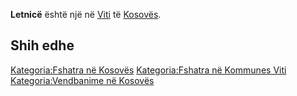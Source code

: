 {{Fshat në 
 | Emri                = Letnicë
 | EmriAlt                = 
 | NAME_SHORT_FORM=      
 | NAME_GENERIC=      
 | NAME_SORT_NAME_RO=      LETNICE
 | FULL_NAME_RO = Letnicë
 | FULL_NAME_ND_RO=Letnice
 | SORT_NAME_RG=LETNICE
 | FULL_NAME_RG=Letnicë
 | FULL_NAME_ND_RG=Letnice
 | SRP_NAME_SHORT_FORM=      
 | SRP_NAME_GENERIC=      
 | SRP_NAME_SORT_NAME_RO=      
 | SRP_FULL_NAME_RO = 
 | SRP_FULL_NAME_ND_RO=
 | SRP_SORT_NAME_RG=
 | SRP_FULL_NAME_RG=
 | SRP_FULL_NAME_ND_RG=
 | Emri (Rasa dhanore) = 
 | Figura              = 
 | Shteti              = Kosovo
 | Komuna              = Viti
 | Kodi postar         = 
 | Sipërfaqja          = 

 | Popullsia           = 

 | Regj. i popullsisë  = 
 | Dend. e popullsisë  = 
 | Faqja zyrtare       = 
 <!--- Koordinatat ----> 
 | Gjerësia            = 42.291944
 | Gjatësia            = 21.451944
 | Lartësia            = 
}}
'''Letnicë''' është një [[]] në [[Viti]] të [[Kosovës]].

<!-- == Gjeografia == -->
<!-- == Historia == -->
<!-- == Demografia == -->
== Shih edhe ==
{{Komuna Viti}}
{{Kosovo-Administrata-Cung}}

[[Kategoria:Fshatra në Kosovës]]
[[Kategoria:Fshatra në Kommunes Viti]]
[[Kategoria:Vendbanime në Kosovës]]